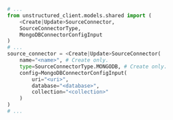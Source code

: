 ```python Python SDK
# ...
from unstructured_client.models.shared import (
    <Create|Update>SourceConnector,
    SourceConnectorType,
    MongoDBConnectorConfigInput
)
# ...
source_connector = <Create|Update>SourceConnector(
    name="<name>", # Create only.
    type=SourceConnectorType.MONGODB, # Create only.
    config=MongoDBConnectorConfigInput(
        uri="<uri>",
        database="<database>",
        collection="<collection>"
    )
)
# ...
```